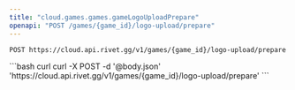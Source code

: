 ```yaml
---
title: "cloud.games.games.gameLogoUploadPrepare"
openapi: "POST /games/{game_id}/logo-upload/prepare"
---
```


```
POST https://cloud.api.rivet.gg/v1/games/{game_id}/logo-upload/prepare
```


<RequestExample>
```bash curl
curl -X POST -d '@body.json' 'https://cloud.api.rivet.gg/v1/games/{game_id}/logo-upload/prepare'
```
</RequestExample>
